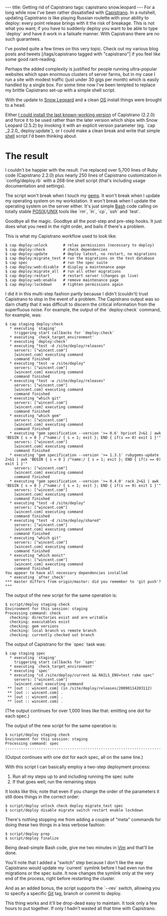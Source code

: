 ---
title: Getting rid of Capistrano
tags: capistrano snow.leopard
---
For a long while now I've been rather dissatisfied with [[Capistrano]]. In a nutshell, updating Capistrano is like playing Russian roulette with your ability to deploy: every point release brings with it the risk of breakage. This is not what you want; if you have to suddenly deploy you want to be able to type `deploy` and have it work in a failsafe manner. With Capistrano there are no such guarantees.

I've posted quite a few times on this very topic. Check out my various blog posts and tweets [/tags/capistrano tagged with "capistrano"] if you feel like some good rant-reading.

Perhaps the added complexity is justified for people running ultra-popular websites which span enormous clusters of server farms, but in my case I run a site with modest traffic (just under 30 gigs per month) which is easily handled by a single box. For some time now I've been tempted to replace my brittle Capistrano set-up with a simple shell script.

With the update to [[Snow Leopard]] and a clean [[OS]] install things were brought to a head.

Either [[Installing Capistrano 2.2.0 on Mac OS X 10.6 Snow Leopard|I could install the last known-working version]] of Capistrano (2.2.0) and force it to be used rather than the later version which ships with Snow Leopard (2.5.2) by invoking it with an explicit version parameter (eg. `cap _2.2.0_ deploy:update`), or I could make a clean break and write that simple [[shell]] script I'd been thinking about.

= The result =

I couldn't be happier with the result. I've replaced over 5,700 lines of Ruby code (Capistrano 2.2.0) plus nearly 250 lines of Capistrano customization in `config/deploy.rb` with a 268-line shell script (that's including usage documentation and settings).

The script won't break when I touch my [[gems]]. It won't break when I update my operating system on my workstation. It won't break when I update the operating system on the server either. It's just simple [[Bash]] code calling on totally stable [[POSIX]]/[[UNIX]] tools like `rm`, `ln`, `cp`, `ssh` and `test`.

Goodbye all the magic. Goodbye all the post-step and pre-step hooks. It just does what you need in the right order, and bails if there's a problem.

This is what my Capistrano workflow used to look like:

<pre lang="shell">$ cap deploy:unlock       # relax permissions (necessary to deploy)
$ cap deploy:check        # check dependencies
$ cap deploy:update       # deploy latest, no restart, no migrations
$ cap deploy:migrate_test # run the migrations on the test database
$ cap spec                # run the spec suite
$ cap deploy:web:disable  # display a maintenance page
$ cap deploy:migrate_all  # run all other migrations
$ cap deploy:restart      # restart server (changes go live)
$ cap deploy:web:enable   # remove maintenance page
$ cap deploy:lockdown     # tighten permissions again</pre>

I did it in this multi-step fashion partly because I didn't (couldn't) trust Capistrano to stop in the event of a problem. The Capistrano output was so darn chatty that it was difficult to discern the critical information from the superfluous noise. For example, the output of the `deploy:check` command, for example, was:

<pre lang="shell">$ cap staging deploy:check
  * executing `staging'
    triggering start callbacks for `deploy:check'
  * executing `check_target_environment'
  * executing `deploy:check'
  * executing "test -d /site/deploy/releases"
    servers: ["wincent.com"]
    [wincent.com] executing command
    command finished
  * executing "test -w /site/deploy"
    servers: ["wincent.com"]
    [wincent.com] executing command
    command finished
  * executing "test -w /site/deploy/releases"
    servers: ["wincent.com"]
    [wincent.com] executing command
    command finished
  * executing "which git"
    servers: ["wincent.com"]
    [wincent.com] executing command
    command finished
  * executing "which gem"
    servers: ["wincent.com"]
    [wincent.com] executing command
    command finished
  * executing "gem specification --version '>= 0.6' hpricot 2>&1 | awk 'BEGIN { s = 0 } /^name:/ { s = 1; exit }; END { if(s == 0) exit 1 }'"
    servers: ["wincent.com"]
    [wincent.com] executing command
    command finished
  * executing "gem specification --version '>= 1.3.1' rubygems-update 2>&1 | awk 'BEGIN { s = 0 } /^name:/ { s = 1; exit }; END { if(s == 0) exit 1 }'"
    servers: ["wincent.com"]
    [wincent.com] executing command
    command finished
  * executing "gem specification --version '>= 0.4.0' rack 2>&1 | awk 'BEGIN { s = 0 } /^name:/ { s = 1; exit }; END { if(s == 0) exit 1 }'"
    servers: ["wincent.com"]
    [wincent.com] executing command
    command finished
  * executing "test -d /site/deploy"
    servers: ["wincent.com"]
    [wincent.com] executing command
    command finished
  * executing "test -d /site/deploy/shared"
    servers: ["wincent.com"]
    [wincent.com] executing command
    command finished
  * executing "which git"
    servers: ["wincent.com"]
    [wincent.com] executing command
    command finished
  * executing "which monit"
    servers: ["wincent.com"]
    [wincent.com] executing command
    command finished
You appear to have all necessary dependencies installed
  * executing `after_check'
*** master differs from origin/master: did you remember to 'git push'? ***</pre>

The output of the new script for the same operation is:

<pre lang="shell">$ script/deploy staging check
Environment for this session: staging
Processing command: check
  checking: directories exist and are writable
  checking: executables exist
  checking: gem versions
  checking: local branch vs remote branch
  checking: currently checked out branch</pre>

The output of Capistrano for the `spec` task was:

<pre lang="shell">$ cap staging spec
  * executing `staging'
    triggering start callbacks for `spec'
  * executing `check_target_environment'
  * executing `spec'
  * executing "cd /site/deploy/current && RAILS_ENV=test rake spec"
    servers: ["wincent.com"]
    [wincent.com] executing command
 ** [out :: wincent.com] (in /site/deploy/releases/20090114203112)
 ** [out :: wincent.com] .
 ** [out :: wincent.com] .
 ** [out :: wincent.com] .</pre>

(The output continues for over 1,000 lines like that: emitting one dot for each spec.)

The output of the new script for the same operation is:

<pre lang="shell">$ script/deploy staging check
Environment for this session: staging
Processing command: spec
.........................................................................................................</pre>

(Output continues with one dot for each spec, all on the same line.)

With this script I can basically employ a two-step deployment process:

# Run all my steps up to and including running the spec suite
# If that goes well, run the remaining steps

It looks like this; note that even if you change the order of the parameters it still does things in the correct order:

<pre lang="shell">$ script/deploy unlock check deploy migrate_test spec
$ script/deploy disable migrate switch restart enable lockdown</pre>

There's nothing stopping me from adding a couple of "meta" commands for doing these two things in a less verbose fashion:

<pre lang="shell">$ script/deploy prep
$ script/deploy finalize</pre>

Being dead-simple Bash code, give me two minutes in [[Vim]] and that'll be done.

You'll note that I added a "switch" step because I don't like the way Capistrano would update my `current` symlink before I had even run the migrations or the spec suite. It now changes the symlink only at the very end of the process, right before restarting the cluster.

And as an added bonus, the script supports the `--rev` switch, allowing you to specify a specific [[Git]] tag, branch or commit to deploy.

This thing works and it'll be drop-dead easy to maintain. It took only a few hours to put together. If only I hadn't wasted all that time with Capistrano.
